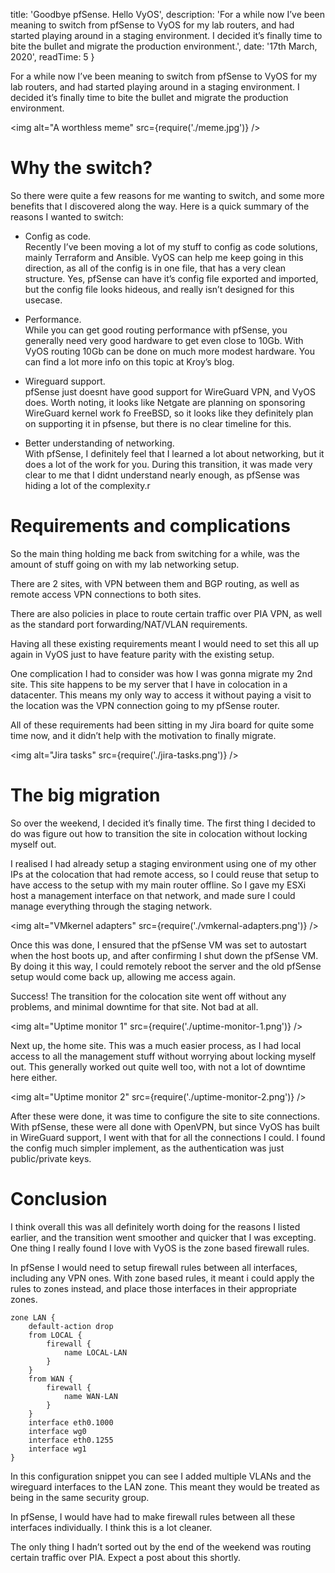 
  title: 'Goodbye pfSense. Hello VyOS',
  description: 'For a while now I’ve been meaning to switch from pfSense to VyOS for my lab routers, and had started playing around in a staging environment. I decided it’s finally time to bite the bullet and migrate the production environment.',
  date: '17th March, 2020',
  readTime: 5
}


For a while now I’ve been meaning to switch from pfSense to VyOS for my lab routers, and had started playing around in a staging environment. I decided it’s finally time to bite the bullet and migrate the production environment.

<img alt="A worthless meme" src={require('./meme.jpg')} />

# Why the switch?
So there were quite a few reasons for me wanting to switch, and some more benefits that I discovered along the way. Here is a quick summary of the reasons I wanted to switch:

* Config as code.  
Recently I’ve been moving a lot of my stuff to config as code solutions, mainly Terraform and Ansible. VyOS can help me keep going in this direction, as all of the config is in one file, that has a very clean structure. Yes, pfSense can have it’s config file exported and imported, but the config file looks hideous, and really isn’t designed for this usecase.

* Performance.  
While you can get good routing performance with pfSense, you generally need very good hardware to get even close to 10Gb. With VyOS routing 10Gb can be done on much more modest hardware. 
You can find a lot more info on this topic at Kroy’s blog.

* Wireguard support.  
pfSense just doesnt have good support for WireGuard VPN, and VyOS does.
Worth noting, it looks like Netgate are planning on sponsoring WireGuard kernel work fo FreeBSD, so it looks like they definitely plan on supporting it in pfsense, but there is no clear timeline for this.

* Better understanding of networking.  
With pfSense, I definitely feel that I learned a lot about networking, but it does a lot of the work for you. 
During this transition, it was made very clear to me that I didnt understand nearly enough, as pfSense was hiding a lot of the complexity.r

# Requirements and complications
So the main thing holding me back from switching for a while, was the amount of stuff going on with my lab networking setup. 

There are 2 sites, with VPN between them and BGP routing, as well as remote access VPN connections to both sites.

There are also policies in place to route certain traffic over PIA VPN, as well as the standard port forwarding/NAT/VLAN requirements.

Having all these existing requirements meant I would need to set this all up again in VyOS just to have feature parity with the existing setup.

One complication I had to consider was how I was gonna migrate my 2nd site.
This site happens to be my server that I have in colocation in a datacenter. This means my only way to access it without paying a visit to the location was the VPN connection going to my pfSense router.

All of these requirements had been sitting in my Jira board for quite some time now, and it didn’t help with the motivation to finally migrate.

<img alt="Jira tasks" src={require('./jira-tasks.png')} />

# The big migration
So over the weekend, I decided it’s finally time. The first thing I decided to do was figure out how to transition the site in colocation without locking myself out. 

I realised I had already setup a staging environment using one of my other IPs at the colocation that had remote access, so I could reuse that setup to have access to the setup with my main router offline. So I gave my ESXi host a management interface on that network, and made sure I could manage everything through the staging network.

<img alt="VMkernel adapters" src={require('./vmkernal-adapters.png')} />

Once this was done, I ensured that the pfSense VM was set to autostart when the host boots up, and after confirming I shut down the pfSense VM. By doing it this way, I could remotely reboot the server and the old pfSense setup would come back up, allowing me access again.

Success! The transition for the colocation site went off without any problems, and minimal downtime for that site. Not bad at all.

<img alt="Uptime monitor 1" src={require('./uptime-monitor-1.png')} />

Next up, the home site. This was a much easier process, as I had local access to all the management stuff without worrying about locking myself out. This generally worked out quite well too, with not a lot of downtime here either.

<img alt="Uptime monitor 2" src={require('./uptime-monitor-2.png')} />

After these were done, it was time to configure the site to site connections. With pfSense, these were all done with OpenVPN, but since VyOS has built in WireGuard support, I went with that for all the connections I could. I found the config much simpler implement, as the authentication was just public/private keys.

# Conclusion

I think overall this was all definitely worth doing for the reasons I listed earlier, and the transition went smoother and quicker that I was excepting. One thing I really found I love with VyOS is the zone based firewall rules.

In pfSense I would need to setup firewall rules between all interfaces, including any VPN ones. With zone based rules, it meant i could apply the rules to zones instead, and place those interfaces in their appropriate zones.

 ```
zone LAN {
     default-action drop
     from LOCAL {
         firewall {
             name LOCAL-LAN
         }
     }
     from WAN {
         firewall {
             name WAN-LAN
         }
     }
     interface eth0.1000
     interface wg0
     interface eth0.1255
     interface wg1
 }
 ```

In this configuration snippet you can see I added multiple VLANs and the wireguard interfaces to the LAN zone. This meant they would be treated as being in the same security group.

In pfSense, I would have had to make firewall rules between all these interfaces individually. I think this is a lot cleaner.

The only thing I hadn’t sorted out by the end of the weekend was routing certain traffic over PIA. Expect a post about this shortly.

